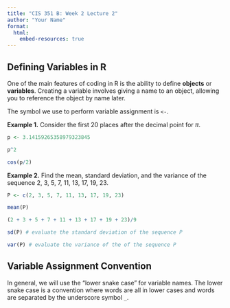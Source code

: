 ```yaml
---
title: "CIS 351 B: Week 2 Lecture 2"
author: "Your Name"
format: 
  html:
    embed-resources: true
---
```


## Defining Variables in R

One of the main features of coding in R is the ability to define **objects** or **variables**. Creating a variable involves giving a name to an object, allowing you to reference the object by name later.

The symbol we use to perform variable assignment is `<-`.


**Example 1.** Consider the first 20 places after the decimal point for $\pi$.


```r
p <- 3.14159265358979323845

p^2

cos(p/2)
```

**Example 2.** Find the mean, standard deviation, and the variance of the sequence 2, 3, 5, 7, 11, 13, 17, 19, 23.


```r
P <- c(2, 3, 5, 7, 11, 13, 17, 19, 23)

mean(P)

(2 + 3 + 5 + 7 + 11 + 13 + 17 + 19 + 23)/9

sd(P) # evaluate the standard deviation of the sequence P

var(P) # evaluate the variance of the of the sequence P
```

## Variable Assignment Convention

In general, we will use the "lower snake case" for variable names. The lower snake case is a convention where words are all in lower cases and words are separated by the underscore symbol `_`.